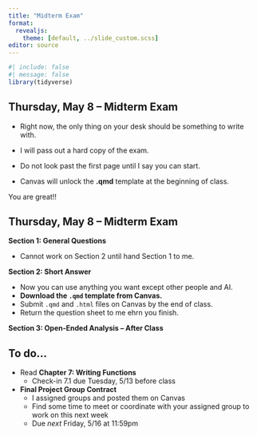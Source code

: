 ```yaml
---
title: "Midterm Exam"
format: 
  revealjs:
    theme: [default, ../slide_custom.scss]
editor: source
---
```


```r
#| include: false
#| message: false
library(tidyverse)
```

## Thursday, May 8 -- Midterm Exam

+ Right now, the only thing on your desk should be something to write with.

+ I will pass out a hard copy of the exam.

+ Do not look past the first page until I say you can start.

+ Canvas will unlock the **.qmd** template at the beginning of class.


You are great!! 



## Thursday, May 8 -- Midterm Exam

**Section 1: General Questions**

+ Cannot work on Section 2 until hand Section 1 to me.

**Section 2: Short Answer**

+ Now you can use anything you want except other people and AI.
+ **Download the `.qmd` template from Canvas.**
+ Submit `.qmd` and `.html` files on Canvas by the end of class.
+ Return the question sheet to me ehrn you finish.

**Section 3: Open-Ended Analysis -- After Class**

## To do...

+ Read **Chapter 7: Writing Functions**
  + Check-in 7.1 due Tuesday, 5/13 before class

+ **Final Project Group Contract**
  + I assigned groups and posted them on Canvas
  + Find some time to meet or coordinate with your assigned group to work on this next week
  + Due *next* Friday, 5/16 at 11:59pm

  

  